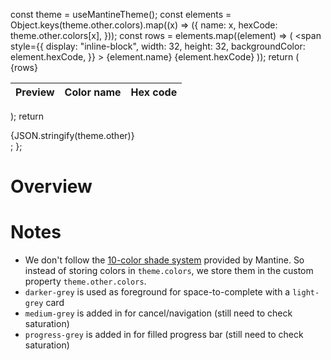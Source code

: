 
<Meta title="Style Guide/Color Palette" />

  const theme = useMantineTheme();
  const elements = Object.keys(theme.other.colors).map((x) => ({
    name: x,
    hexCode: theme.other.colors[x],
  }));
  const rows = elements.map((element) => (
    <tr key={element.name}>
      <td>
        <span
          style={{
            display: "inline-block",
            width: 32,
            height: 32,
            backgroundColor: element.hexCode,
          }}
        ></span>
      </td>
      <td>{element.name}</td>
      <td>{element.hexCode}</td>
    </tr>
  ));
  return (
    <Table>
      <thead>
        <tr>
          <th>Preview</th>
          <th>Color name</th>
          <th>Hex code</th>
        </tr>
      </thead>
      <tbody>{rows}</tbody>
    </Table>
  );
  return <div>{JSON.stringify(theme.other)}</div>;
};

# Overview

<ThemeProvider>
  <PaletteTable />
</ThemeProvider>

# Notes

- We don't follow the [10-color shade system](https://mantine.dev/theming/extend-theme/#default-colors) provided by Mantine. So instead of storing colors in `theme.colors`, we store them in the custom property `theme.other.colors`.
- `darker-grey` is used as foreground for space-to-complete with a `light-grey` card
- `medium-grey` is added in for cancel/navigation (still need to check saturation)
- `progress-grey` is added in for filled progress bar (still need to check saturation)

